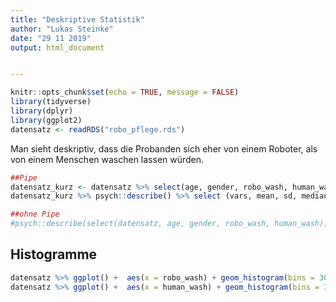 ```yaml
---
title: "Deskriptive Statistik"
author: "Lukas Steinke"
date: "29 11 2019"
output: html_document


---
```


```r
knitr::opts_chunk$set(echo = TRUE, message = FALSE)
library(tidyverse)
library(dplyr)
library(ggplot2)
datensatz <- readRDS("robo_pflege.rds")

```
Man sieht deskriptiv, dass die Probanden sich eher von einem Roboter, als von einem Menschen waschen lassen würden.

```r
##Pipe
datensatz_kurz <- datensatz %>% select(age, gender, robo_wash, human_wash)
datensatz_kurz %>% psych::describe() %>% select (vars, mean, sd, median, min, max)

##ohne Pipe
#psych::describe(select(datensatz, age, gender, robo_wash, human_wash))
```

## Histogramme
```r
datensatz %>% ggplot() +  aes(x = robo_wash) + geom_histogram(bins = 30, fill="red")
datensatz %>% ggplot() +  aes(x = human_wash) + geom_histogram(bins = 30, fill="blue")
```
